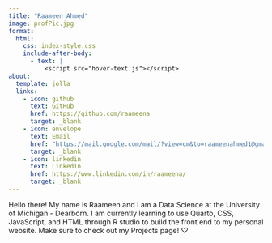 ```yaml
---
title: "Raameen Ahmed"
image: profPic.jpg
format:
  html:
    css: index-style.css
    include-after-body:
      - text: |
          <script src="hover-text.js"></script>
about:
  template: jolla
  links:
    - icon: github
      text: GitHub
      href: https://github.com/raameena
      target: _blank
    - icon: envelope
      text: Email
      href: "https://mail.google.com/mail/?view=cm&to=raameenahmed1@gmail.com"
      target: _blank
    - icon: linkedin
      text: LinkedIn
      href: https://www.linkedin.com/in/raameena/
      target: _blank
---
```


::: {.content-card}
::: {.js-hover-effect}

Hello there! My name is Raameen and I am a Data Science at the University of Michigan - Dearborn. I am currently learning to use Quarto, CSS, JavaScript, and HTML through R studio to build the front end to my personal website. Make sure to check out my Projects page! ♡

:::
::: 